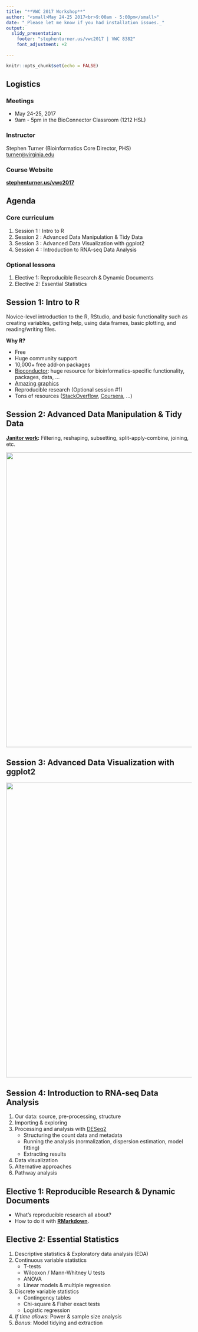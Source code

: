 ```yaml
---
title: "**VWC 2017 Workshop**"
author: "<small>May 24-25 2017<br>9:00am - 5:00pm</small>"
date: "_Please let me know if you had installation issues._"
output: 
  slidy_presentation:
    footer: "stephenturner.us/vwc2017 | VWC 8382"
    font_adjustment: +2

---
```


```r
knitr::opts_chunk$set(echo = FALSE)
```

## Logistics

### Meetings

- May 24-25, 2017
- 9am - 5pm in the BioConnector Classroom (1212 HSL)

### Instructor

Stephen Turner (Bioinformatics Core Director, PHS)  
<turner@virginia.edu>

### Course Website

**[stephenturner.us/vwc2017](http://stephenturner.us/vwc2017)**

## Agenda

### Core curriculum

1. Session 1 : Intro to R
1. Session 2 : Advanced Data Manipulation & Tidy Data
1. Session 3 : Advanced Data Visualization with ggplot2
1. Session 4 : Introduction to RNA-seq Data Analysis

### Optional lessons

1. Elective 1: Reproducible Research & Dynamic Documents
1. Elective 2: Essential Statistics

## Session 1: Intro to R

Novice-level introduction to the R, RStudio, and basic functionality such as creating variables, getting help, using data frames, basic plotting, and reading/writing files.

**Why R?**

- Free
- Huge community support
- 10,000+ free add-on packages
- [Bioconductor](http://bioconductor.org): huge resource for bioinformatics-specific functionality, packages, data, ...
- [Amazing graphics](https://www.google.com/search?q=ggplot2&tbm=isch)
- Reproducible research (Optional session #1)
- Tons of resources ([StackOverflow](http://stackoverflow.com/questions/tagged/r), [Coursera](https://www.coursera.org/specializations/jhu-data-science), ...)

## Session 2: Advanced Data Manipulation & Tidy Data

**[Janitor work](https://www.nytimes.com/2014/08/18/technology/for-big-data-scientists-hurdle-to-insights-is-janitor-work.html):** Filtering, reshaping, subsetting, split-apply-combine, joining, etc.

<img height=800, src="../img/dplyr-cheatsheet.png">

## Session 3: Advanced Data Visualization with ggplot2

<img height=800, src="../img/ggplot2-cheatsheet.png">

## Session 4: Introduction to RNA-seq Data Analysis

1. Our data: source, pre-processing, structure
1. Importing & exploring
1. Processing and analysis with [DESeq2](http://bioconductor.org/packages/DESeq2)
    - Structuring the count data and metadata
    - Running the analysis (normalization, dispersion estimation, model fitting)
    - Extracting results
1. Data visualization
1. Alternative approaches
1. Pathway analysis

## Elective 1: Reproducible Research & Dynamic Documents {.bigger}

- What's reproducible research all about?
- How to do it with **[RMarkdown](http://rmarkdown.rstudio.com/)**.

## Elective 2: Essential Statistics

1. Descriptive statistics & Exploratory data analysis (EDA)
1. Continuous variable statistics
    - T-tests
    - Wilcoxon / Mann-Whitney U tests
    - ANOVA
    - Linear models & multiple regression
1. Discrete variable statistics
    - Contingency tables
    - Chi-square & Fisher exact tests
    - Logistic regression
1. _If time allows_: Power & sample size analysis
1. _Bonus_: Model tidying and extraction
